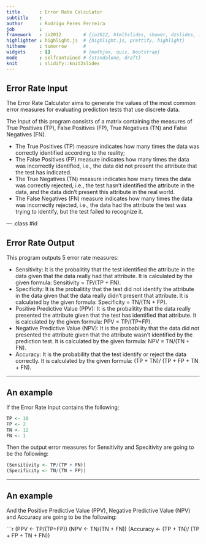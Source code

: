 ```yaml
---
title       : Error Rate Calculator
subtitle    : 
author      : Rodrigo Peres Ferreira
job         : 
framework   : io2012        # {io2012, html5slides, shower, dzslides, ...}
highlighter : highlight.js  # {highlight.js, prettify, highlight}
hitheme     : tomorrow      # 
widgets     : []            # {mathjax, quiz, bootstrap}
mode        : selfcontained # {standalone, draft}
knit        : slidify::knit2slides
---
```


## Error Rate Input

The Error Rate Calculator aims to generate the values of the most common error measures for evaluating prediction tests that use discrete data.

The Input of this program consists of a matrix containing the measures of True Positives (TP), False Positives (FP), True Negatives (TN) and False Negatives (FN).

- The True Positives (TP) measure indicates how many times the data was correctly identified according to the reality;
- The False Positives (FP) measure indicates how many times the data was incorrectly identified, i.e., the data did not present the attribute that the test has indicated.
- The True Negatives (TN) measure indicates how many times the data was correctly rejected, i.e., the test hasn't identified the attribute in the data, and the data didn't present this attribute in the real world.
- The False Negatives (FN) measure indicates how many times the data was incorrectly rejected, i.e., the data had the attribute the test was trying to identify, but the test failed to recognize it.

--- .class #id 

## Error Rate Output

This program outputs 5 error rate measures:

- Sensitivity: It is the probalitity that the test identified the attribute in the data given that the data really had that attribute. It is calculated by the given formula: Sensitivity = TP/(TP + FN). 
- Specificity: It is the probalitity that the test did not identify the attribute in the data given that the data really didn't present that attribute. It is calculated by the given formula: Specificity = TN/(TN + FP). 
- Positive Predictive Value (PPV): It is the probalitity that the data really presented the attribute given that the test has identified that attribute. It is calculated by the given formula: PPV = TP/(TP+FP).
- Negative Predictive Value (NPV): It is the probability that the data did not presented the attribute given that the attribute wasn't identified by the prediction test. It is calculated by the given formula: NPV = TN/(TN + FN).
- Accuracy: It is the probability that the test identify or reject the data correctly. It is calculated by the given formula: (TP + TN)/ (TP + FP + TN + FN).

---

## An example

If the Error Rate Input contains the following;

```r
TP <- 10
FP <- 2
TN <- 12
FN <- 1
```

Then the output error measures for Sensitivity and Specitivity are going to be the following:

```r
(Sensitivity <- TP/(TP + FN)) 
(Specificity <- TN/(TN + FP)) 
```

---

## An example

And the Positive Predictive Value (PPV), Negative Predictive Value (NPV) and Accuracy are going to be the following:

```r
(PPV <- TP/(TP+FP))
(NPV <- TN/(TN + FN))
(Accuracy <- (TP + TN)/ (TP + FP + TN + FN))



